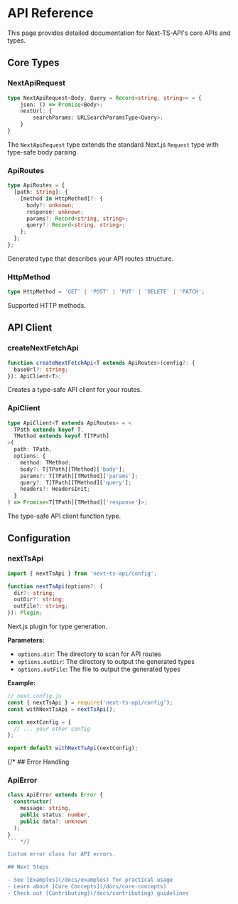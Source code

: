 # API Reference

This page provides detailed documentation for Next-TS-API's core APIs and types.

## Core Types

### NextApiRequest

```typescript
type NextApiRequest<Body, Query = Record<string, string>> = {
    json: () => Promise<Body>;
    nextUrl: {
        searchParams: URLSearchParamsType<Query>;
    }
}
```

The `NextApiRequest` type extends the standard Next.js `Request` type with type-safe body parsing.

### ApiRoutes

```typescript
type ApiRoutes = {
  [path: string]: {
    [method in HttpMethod]?: {
      body?: unknown;
      response: unknown;
      params?: Record<string, string>;
      query?: Record<string, string>;
    };
  };
};
```

Generated type that describes your API routes structure.

### HttpMethod

```typescript
type HttpMethod = 'GET' | 'POST' | 'PUT' | 'DELETE' | 'PATCH';
```

Supported HTTP methods.

## API Client

### createNextFetchApi

```typescript
function createNextFetchApi<T extends ApiRoutes>(config?: {
  baseUrl?: string;
}): ApiClient<T>;
```

Creates a type-safe API client for your routes.

### ApiClient

```typescript
type ApiClient<T extends ApiRoutes> = <
  TPath extends keyof T,
  TMethod extends keyof T[TPath]
>(
  path: TPath,
  options: {
    method: TMethod;
    body?: T[TPath][TMethod]['body'];
    params?: T[TPath][TMethod]['params'];
    query?: T[TPath][TMethod]['query'];
    headers?: HeadersInit;
  }
) => Promise<T[TPath][TMethod]['response']>;
```

The type-safe API client function type.

## Configuration

### nextTsApi

```typescript
import { nextTsApi } from 'next-ts-api/config';

function nextTsApi(options?: {
  dir?: string;
  outDir?: string;
  outFile?: string;
}): Plugin;
```

Next.js plugin for type generation.

**Parameters:**
- `options.dir`: The directory to scan for API routes
- `options.outDir`: The directory to output the generated types
- `options.outFile`: The file to output the generated types

**Example:**
```javascript
// next.config.js
const { nextTsApi } = require('next-ts-api/config');
const withNextTsApi = nextTsApi();

const nextConfig = {
  // ... your other config
};

export default withNextTsApi(nextConfig);
```

{/* ## Error Handling

### ApiError

```typescript
class ApiError extends Error {
  constructor(
    message: string,
    public status: number,
    public data?: unknown
  );
}
``` */}

Custom error class for API errors.

## Next Steps

- See [Examples](/docs/examples) for practical usage
- Learn about [Core Concepts](/docs/core-concepts)
- Check out [Contributing](/docs/contributing) guidelines 